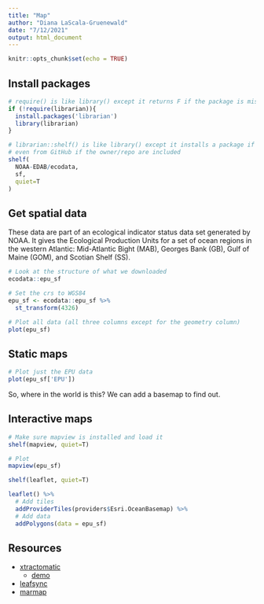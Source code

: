 ```yaml
---
title: "Map"
author: "Diana LaScala-Gruenewald"
date: "7/12/2021"
output: html_document
---
```


```r
knitr::opts_chunk$set(echo = TRUE)
```

## Install packages

```r
# require() is like library() except it returns F if the package is missing
if (!require(librarian)){
  install.packages('librarian')
  library(librarian)
}

# librarian::shelf() is like library() except it installs a package if it's missing
# even from GitHub if the owner/repo are included
shelf(
  NOAA-EDAB/ecodata,
  sf, 
  quiet=T
)
```

## Get spatial data

These data are part of an ecological indicator status data set generated by NOAA. It gives the Ecological Production Units for a set of ocean regions in the western Atlantic: Mid-Atlantic Bight (MAB), Georges Bank (GB), Gulf of Maine (GOM), and Scotian Shelf (SS).

```r
# Look at the structure of what we downloaded
ecodata::epu_sf
```

```r
# Set the crs to WGS84
epu_sf <- ecodata::epu_sf %>%
  st_transform(4326)

# Plot all data (all three columns except for the geometry column)
plot(epu_sf)
```

## Static maps

```r
# Plot just the EPU data
plot(epu_sf['EPU'])
```

So, where in the world is this? We can add a basemap to find out.

## Interactive maps

```r
# Make sure mapview is installed and load it
shelf(mapview, quiet=T)

# Plot
mapview(epu_sf)
```

```r
shelf(leaflet, quiet=T)

leaflet() %>%
  # Add tiles
  addProviderTiles(providers$Esri.OceanBasemap) %>%
  # Add data
  addPolygons(data = epu_sf)
```

## Resources
- [xtractomatic](https://rdrr.io/cran/xtractomatic/)
  - [demo](https://ioos.github.io/notebooks_demos/notebooks/2017-08-01-xtractoR/)
- [leafsync](https://github.com/r-spatial/leafsync)
- [marmap](https://cran.r-project.org/web/packages/marmap/index.html)